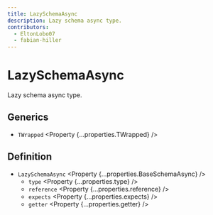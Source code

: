 ```yaml
---
title: LazySchemaAsync
description: Lazy schema async type.
contributors:
  - EltonLobo07
  - fabian-hiller
---
```



# LazySchemaAsync

Lazy schema async type.

## Generics

- `TWrapped` <Property {...properties.TWrapped} />

## Definition

- `LazySchemaAsync` <Property {...properties.BaseSchemaAsync} />
  - `type` <Property {...properties.type} />
  - `reference` <Property {...properties.reference} />
  - `expects` <Property {...properties.expects} />
  - `getter` <Property {...properties.getter} />
